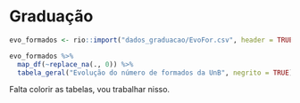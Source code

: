 # Graduação {#grad}

```r
evo_formados <- rio::import("dados_graduacao/EvoFor.csv", header = TRUE)
```

```r
evo_formados %>% 
  map_df(~replace_na(., 0)) %>% 
  tabela_geral("Evolução do número de formados da UnB", negrito = TRUE)
```

Falta colorir as tabelas, vou trabalhar nisso.

